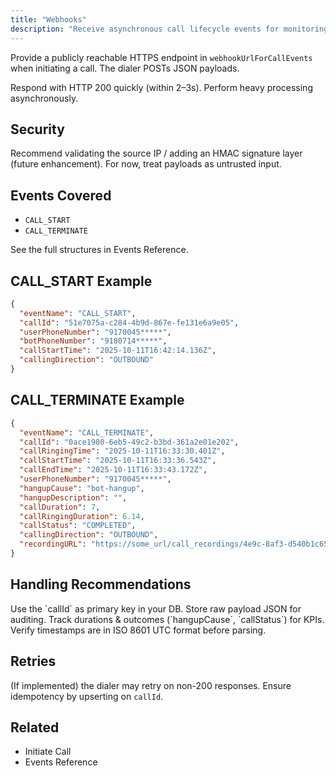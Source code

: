 ```yaml
---
title: "Webhooks"
description: "Receive asynchronous call lifecycle events for monitoring and analytics."
---
```


Provide a publicly reachable HTTPS endpoint in `webhookUrlForCallEvents` when initiating a call. The dialer POSTs JSON payloads.

<Alert type="info" icon="bolt">
Respond with HTTP 200 quickly (within 2–3s). Perform heavy processing asynchronously.
</Alert>

## Security
Recommend validating the source IP / adding an HMAC signature layer (future enhancement). For now, treat payloads as untrusted input.

## Events Covered
- `CALL_START`
- `CALL_TERMINATE`

See the full structures in <Link href="/dialer/events">Events Reference</Link>.

## CALL_START Example
```json
{
  "eventName": "CALL_START",
  "callId": "51e7075a-c284-4b9d-867e-fe131e6a9e05",
  "userPhoneNumber": "9170045*****",
  "botPhoneNumber": "9180714*****",
  "callStartTime": "2025-10-11T16:42:14.136Z",
  "callingDirection": "OUTBOUND"
}
```

## CALL_TERMINATE Example
```json
{
  "eventName": "CALL_TERMINATE",
  "callId": "0ace1980-6eb5-49c2-b3bd-361a2e01e202",
  "callRingingTime": "2025-10-11T16:33:30.401Z",
  "callStartTime": "2025-10-11T16:33:36.543Z",
  "callEndTime": "2025-10-11T16:33:43.172Z",
  "userPhoneNumber": "9170045*****",
  "hangupCause": "bot-hangup",
  "hangupDescription": "",
  "callDuration": 7,
  "callRingingDuration": 6.14,
  "callStatus": "COMPLETED",
  "callingDirection": "OUTBOUND",
  "recordingURL": "https://some_url/call_recordings/4e9c-8af3-d540b1c65b47.wav"
}
```

## Handling Recommendations
<Checklist>
  <Check>Use the `callId` as primary key in your DB.</Check>
  <Check>Store raw payload JSON for auditing.</Check>
  <Check>Track durations & outcomes (`hangupCause`, `callStatus`) for KPIs.</Check>
  <Check>Verify timestamps are in ISO 8601 UTC format before parsing.</Check>
</Checklist>

## Retries
(If implemented) the dialer may retry on non-200 responses. Ensure idempotency by upserting on `callId`.

## Related
- <Link href="/dialer/api/initiate-call">Initiate Call</Link>
- <Link href="/dialer/events">Events Reference</Link>
